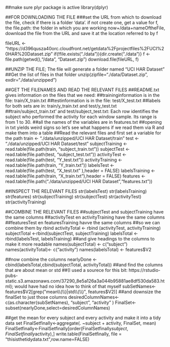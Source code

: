 ##make sure plyr package is active
library(dplyr)

##FOR DOWNLOADING THE FILE
###set the URL from which to download the file, check if there is a folder 'data'. if not create one, get a value for f, the file.path: the folder in which you are working now+/data+nameOftheFile, download the file from the URL and save it at the location referred to by f

fileURL <- "https://d396qusza40orc.cloudfront.net/getdata%2Fprojectfiles%2FUCI%20HAR%20Dataset.zip"
if(!file.exists("./data")){dir.create("./data")}
f <- file.path(getwd(),"/data", "Dataset.zip")
download.file(fileURL, f)

##UNZIP THE FILE; The file will generate a folder named "UCI HAR Dataset"
##Get the list of files in that folder
unzip(zipfile="./data/Dataset.zip", exdir="./data/unzipped")

##GET THE FILENAMES AND READ THE RELEVANT FILES
##README.txt gives information on the files that we need:
##traininginformation is in the file: train/X_train.txt
##testinformation is in the file: test/X_test.txt 
##labels for both sets are in: train/y_train.txt and test/y_test.txt
##train/subject_train.txt' and test/subject_test.txt: Each row identifies the subject who performed the activity for each window sample. Its range is from 1 to 30.
##all the names of the variables are in features.txt
##opening in txt yields weird signs so let's see what happens if we read them via R and make them into a table
##Read the relevant files and first set a variable for the path
train <- "./data/unzipped/UCI HAR Dataset/train"
test <- "./data/unzipped/UCI HAR Dataset/test"
subjectTraining <- read.table(file.path(train, "subject_train.txt"))
subjectTest <- read.table(file.path(test, "subject_test.txt"))
activityTest <- read.table(file.path(test, "Y_test.txt"))
activityTraining <- read.table(file.path(train, "Y_train.txt"))
labelsTest  <- read.table(file.path(test, "X_test.txt" ),header = FALSE)
labelsTraining <- read.table(file.path(train, "X_train.txt"),header = FALSE)
features <- read.table(file.path("./data/unzipped/UCI HAR Dataset","features.txt"))

##INSPECT THE RELEVANT FILES
str(labelsTest)
str(labelsTraining)
str(features)
str(subjectTraining)
str(subjectTest)
str(activityTest)
str(activityTraining)

##COMBINE THE RELEVANT FILES
##subjectTest and subjectTraining have the same columns
##activityTest en activityTraining have the same columns
##featuresTest en featuresTraining havve the same columns
##so we can combine them by rbind
activityTotal <- rbind (activityTest, activityTraining)
subjectTotal <-rbind(subjectTest, subjectTraining)
labelsTotal <- rbind(labelsTest, labelsTraining)
##and give headings to the columns to make it more readable
names(subjectTotal) <- c("subject")
names(activityTotal)<- c("activity")
names(labelsTotal) <- features$V2

##now combine the columns
nearlyDone <-cbind(labelsTotal,cbind(subjectTotal, activityTotal))
##and find the columns that are about mean or std
##(I used a sourece for this bit: https://rstudio-pubs-static.s3.amazonaws.com/37290_8e5a126a3a044b95881ae8df530da583.html); would have had no idea how to think of that myself
subSetNames<-features$V2[grep("mean\\(\\)|std\\(\\)", features$V2)]
##and downsize the finalSet to just those columns
desiredColumnNames<-c(as.character(subSetNames), "subject", "activity" )
FinalSet<-subset(nearlyDone,select=desiredColumnNames)

##get the mean for every subject and every activity and make it into a tidy data set
FinalSetfinally<-aggregate(. ~subject + activity, FinalSet, mean)
FinalSetfinally<-FinalSetfinally[order(FinalSetfinally$subject,FinalSetfinally$activity),]
write.table(FinalSetfinally, file = "thisisthetidydata.txt",row.name=FALSE)

